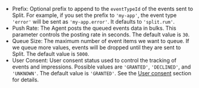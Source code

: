 - Prefix: Optional prefix to append to the `eventTypeId` of the events sent to Split. For example, if you set the prefix to `'my-app'`, the event type `'error'` will be sent as `'my-app.error'`. It defaults to `'split.rum'`.
- Push Rate: The Agent posts the queued events data in bulks. This parameter controls the posting rate in seconds. The default value is `30`.
- Queue Size: The maximum number of event items we want to queue. If we queue more values, events will be dropped until they are sent to Split. The default value is `5000`.
- User Consent: User consent status used to control the tracking of events and impressions. Possible values are `'GRANTED'`, `'DECLINED'`, and `'UNKNOWN'`. The default value is `'GRANTED'`. See the [User consent](#user-consent) section for details.